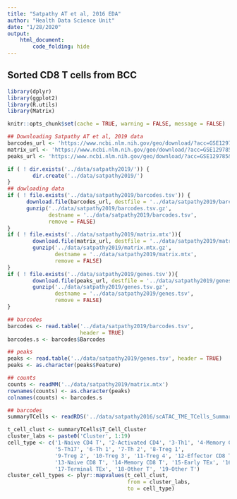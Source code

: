 ```yaml
---
title: "Satpathy AT et al, 2016 EDA"
author: "Health Data Science Unit"
date: "1/28/2020"
output: 
    html_document:
        code_folding: hide
---
```


## Sorted CD8 T cells from BCC


```r
library(dplyr)
library(ggplot2)
library(R.utils)
library(Matrix)

knitr::opts_chunk$set(cache = TRUE, warning = FALSE, message = FALSE)
```

```r
## Downloading Satpathy AT et al, 2019 data
barcodes_url <- 'https://www.ncbi.nlm.nih.gov/geo/download/?acc=GSE129785&format=file&file=GSE129785%5FscATAC%2DTME%2DTCells%2Ecell%5Fbarcodes%2Etxt%2Egz'
matrix_url <- 'https://www.ncbi.nlm.nih.gov/geo/download/?acc=GSE129785&format=file&file=GSE129785%5FscATAC%2DTME%2DTCells%2Emtx%2Egz'
peaks_url <- 'https://www.ncbi.nlm.nih.gov/geo/download/?acc=GSE129785&format=file&file=GSE129785%5FscATAC%2DTME%2DTCells%2Epeaks%2Etxt%2Egz'

if ( ! dir.exists('../data/satpathy2019/')) {
        dir.create('../data/satpathy2019/')
}
## dowloading data
if ( ! file.exists('../data/satpathy2019/barcodes.tsv')) {
      download.file(barcodes_url, destfile = '../data/satpathy2019/barcodes.tsv.gz')
      gunzip('../data/satpathy2019/barcodes.tsv.gz', 
             destname = '../data/satpathy2019/barcodes.tsv',
             remove = FALSE)  
}
if ( ! file.exists('../data/satpathy2019/matrix.mtx')){
        download.file(matrix_url, destfile = '../data/satpathy2019/matrix.mtx.gz')
        gunzip('../data/satpathy2019/matrix.mtx.gz', 
               destname = '../data/satpathy2019/matrix.mtx', 
               remove = FALSE)  
}
if ( ! file.exists('../data/satpathy2019/genes.tsv')){
        download.file(peaks_url, destfile = '../data/satpathy2019/genes.tsv.gz')
        gunzip('../data/satpathy2019/genes.tsv.gz', 
               destname = '../data/satpathy2019/genes.tsv',
               remove = FALSE) 
}
```


```r
## barcodes
barcodes <- read.table('../data/satpathy2019/barcodes.tsv', 
                       header = TRUE)  
barcodes.s <- barcodes$Barcodes

## peaks        
peaks <- read.table('../data/satpathy2019/genes.tsv', header = TRUE)
peaks <- as.character(peaks$Feature)

## counts
counts <- readMM('../data/satpathy2019/matrix.mtx')
rownames(counts) <- as.character(peaks)
colnames(counts) <- barcodes.s
```


```r
## barcodes
summaryTCells <- readRDS('../data/satpathy2016/scATAC_TME_TCells_SummarizedExperiment.final.rds')
```


```r
t_cell_clust <- summaryTCells$T_Cell_Cluster
cluster_labs <- paste0('Cluster', 1:19)        
cell_type <- c('1-Naive CD4 T', '2-Activated CD4', '3-Th1', '4-Memory CD4 T',
               '5-Th17', '6-Th 1', '7-Th 2', '8-Treg 1',
               '9-Treg 2', '10-Treg 3', '11-Treg 4', '12-Effector CD8 T',
               '13-Naive CD8 T', '14-Memory CD8 T', '15-Early TEx', '16-Intermediate TEx',
               '17-Terminal TEx', '18-Other T', '19-Other T')
cluster_cell_types <- plyr::mapvalues(t_cell_clust, 
                                      from = cluster_labs, 
                                      to = cell_type)
```





